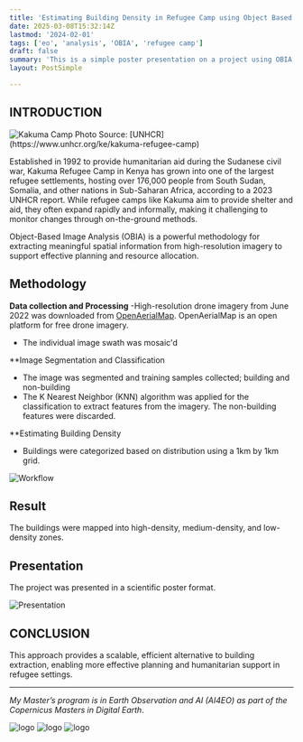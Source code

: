 ```yaml
---
title: 'Estimating Building Density in Refugee Camp using Object Based Image Analysis (OBIA) Technique'
date: 2025-03-08T15:32:14Z
lastmod: '2024-02-01'
tags: ['eo', 'analysis', 'OBIA', 'refugee camp']
draft: false
summary: 'This is a simple poster presentation on a project using OBIA to extract features from high resolution imagery'
layout: PostSimple

---
```

## INTRODUCTION

<Image alt="Kakuma Camp" src="/static/images/Kakuma/Camp.jpeg" width={1200} height={800} />
Photo Source: [UNHCR](https://www.unhcr.org/ke/kakuma-refugee-camp)

Established in 1992 to provide humanitarian aid during the Sudanese civil war, Kakuma Refugee Camp in Kenya has grown 
into one of the largest refugee settlements, hosting over 176,000 people from South Sudan, Somalia, and other nations in 
Sub-Saharan Africa, according to a 2023 UNHCR report. While refugee camps like Kakuma aim to provide shelter and aid, they 
often expand rapidly and informally, making it challenging to monitor changes through on-the-ground methods.

Object-Based Image Analysis (OBIA) is a powerful methodology for extracting meaningful spatial information from high-resolution imagery
to support effective planning and resource allocation. 


## Methodology

**Data collection and Processing**
-High-resolution drone imagery from June 2022 was downloaded from [OpenAerialMap](https://openaerialmap.org). OpenAerialMap is an open platform 
for free drone imagery.
- The individual image swath was mosaic'd

**Image Segmentation and Classification
- The image was segmented and training samples collected; building and non-building
- The K Nearest Neighbor (KNN) algorithm was applied for the classification to extract features from the imagery. The non-building features were discarded.

**Estimating Building Density
- Buildings were categorized based on distribution using a 1km by 1km grid.

<Image alt="Workflow" src="/static/images/Kakuma/Workflow.jpeg" width={1200} height={800} />

## Result
The buildings were mapped into high-density, medium-density, and low-density zones.

## Presentation 

The project was presented in a scientific poster format.

<Image alt="Presentation" src="/static/images/Kakuma/Paper.jpeg" width={1200} height={800} />


## CONCLUSION

This approach provides a scalable, efficient alternative to building extraction, enabling 
more effective planning and humanitarian support in refugee settings.

---
_My Master’s program is in Earth Observation and AI (AI4EO) as part of the Copernicus Masters in Digital Earth_.

<div style={{ display: 'flex', gap: '10px' }}>
  <Image alt="logo" src="/static/images/Logo/EU.jpg" width={200} height={100} />
  <Image alt="logo" src="/static/images/Logo/PLUS.jpg" width={200} height={100} />
  <Image alt="logo" src="/static/images/Logo/UBS.jpeg" width={200} height={100} />
</div>